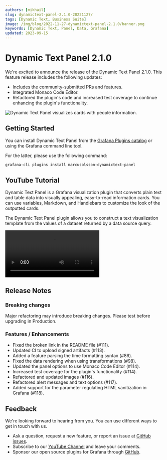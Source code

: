 ```yaml
---
authors: [mikhail]
slug: dynamictext-panel-2.1.0-20221127/
tags: [Dynamic Text, Business Suite]
image: /img/blog/2022-11-27-dynamictext-panel-2.1.0/banner.png
keywords: [Dynamic Text, Panel, Data, Grafana]
updated: 2023-09-15
---
```



# Dynamic Text Panel 2.1.0

We're excited to announce the release of the Dynamic Text Panel 2.1.0. This feature release includes the following updates:

- Includes the community-submitted PRs and features.
- Integrated Monaco Code Editor.
- Refactored the plugin's code and increased test coverage to continue enhancing the plugin's functionality.

<Image
  title="Dynamic Text Panel visualizes cards with people information."
  src="/img/blog/2022-11-27-dynamictext-panel-2.1.0/panel.png"
  lazy={false}
/>

## Getting Started

You can install Dynamic Text Panel from the [Grafana Plugins catalog](https://grafana.com/grafana/plugins/marcusolsson-dynamictext-panel/) or using the Grafana command line tool.

For the latter, please use the following command:

```bash
grafana-cli plugins install marcusolsson-dynamictext-panel
```

## YouTube Tutorial

Dynamic Text Panel is a Grafana visualization plugin that converts plain text and table data into visually appealing, easy-to-read information cards. You can use variables, Markdown, and Handlebars to customize the look of the outputted cards.

The Dynamic Text Panel plugin allows you to construct a text visualization template from the values of a dataset returned by a data source query.

<Video
  src="https://www.youtube.com/embed/MpNZ4Yl-p0U"
  title="Markdown, HTML and Handlebars to transform data visualizations."
/>

## Release Notes

### Breaking changes

Major refactoring may introduce breaking changes. Please test before upgrading in Production.

### Features / Enhancements

- Fixed the broken link in the README file (#111).
- Updated CI to upload signed artifacts (#113).
- Added a feature parsing the time formatting syntax (#86).
- Fixed the data rendering when using transformations (#98).
- Updated the panel options to use Monaco Code Editor (#114).
- Increased test coverage for the plugin's functionality (#114).
- Refactored and updated images (#116).
- Refactored alert messages and text options (#117).
- Added support for the parameter regulating HTML sanitization in Grafana (#118).

## Feedback

We're looking forward to hearing from you. You can use different ways to get in touch with us.

- Ask a question, request a new feature, or report an issue at [GitHub issues](https://github.com/volkovlabs/volkovlabs-dynamictext-panel/issues).
- Subscribe to our [YouTube Channel](https://www.youtube.com/@volkovlabs) and leave your comments.
- Sponsor our open source plugins for Grafana through [GitHub](https://github.com/sponsors/VolkovLabs).
